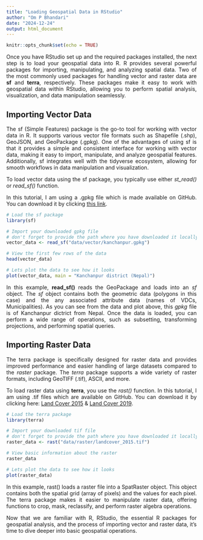 ```yaml
---
title: "Loading Geospatial Data in RStudio"
author: "Om P Bhandari"
date: "2024-12-24"
output: html_document
---
```


```r
knitr::opts_chunk$set(echo = TRUE)
```

<style> p { text-align: justify; } </style>

Once you have RStudio set up and the required packages installed, the next step is to load your geospatial data into R. R provides several powerful packages for importing, manipulating, and analyzing spatial data. Two of the most commonly used packages for handling vector and raster data are **sf** and **terra**, respectively. These packages make it easy to work with geospatial data within RStudio, allowing you to perform spatial analysis, visualization, and data manipulation seamlessly.

## Importing Vector Data

The sf (Simple Features) package is the go-to tool for working with vector data in R. It supports various vector file formats such as Shapefile (.shp), GeoJSON, and GeoPackage (.gpkg). One of the advantages of using sf is that it provides a simple and consistent interface for working with vector data, making it easy to import, manipulate, and analyze geospatial features. Additionally, sf integrates well with the tidyverse ecosystem, allowing for smooth workflows in data manipulation and visualization.

To load vector data using the sf package, you typically use either _st_read()_ or _read_sf()_ function.

In this tutorial, I am using a .gpkg file which is made available on GitHub. You can download it by clicking [this link](https://github.com/Ohm-Np/R_tutorial/raw/refs/heads/master/data/vector/kanchanpur.gpkg).

```r

# Load the sf package
library(sf)

# Import your downloaded gpkg file
# don't forget to provide the path where you have downloaded it locally
vector_data <- read_sf("data/vector/kanchanpur.gpkg")

# View the first few rows of the data
head(vector_data)

# Lets plot the data to see how it looks
plot(vector_data, main = "Kanchanpur district (Nepal)")
```

In this example, **read_sf()** reads the GeoPackage and loads into an _sf_ object. The _sf_ object contains both the geometric data (polygons in this case) and the any associated attribute data (names of VDCs, Municipalities). As you can see from the data and plot above, this _gpkg_ file is of Kanchanpur dictrict from Nepal. Once the data is loaded, you can perform a wide range of operations, such as subsetting, transforming projections, and performing spatial queries.

## Importing Raster Data

The terra package is specifically designed for raster data and provides improved performance and easier handling of large datasets compared to the _raster_ package. The _terra_ package supports a wide variety of raster formats, including GeoTIFF (.tif), ASCII, and more.

To load raster data using **terra**, you use the _rast()_ function. In this tutorial, I am using .tif files which are available on GitHub. You can download it by clicking here: [Land Cover 2015](https://github.com/Ohm-Np/R_tutorial/raw/refs/heads/master/data/raster/landcover_2015.tif) & [Land Cover 2019](https://github.com/Ohm-Np/R_tutorial/raw/refs/heads/master/data/raster/landcover_2019.tif).

```r

# Load the terra package
library(terra)

# Import your downloaded tif file
# don't forget to provide the path where you have downloaded it locally
raster_data <- rast("data/raster/landcover_2015.tif")

# View basic information about the raster
raster_data

# Lets plot the data to see how it looks
plot(raster_data)
```

In this example, rast() loads a raster file into a SpatRaster object. This object contains both the spatial grid (array of pixels) and the values for each pixel. The terra package makes it easier to manipulate raster data, offering functions to crop, mask, reclassify, and perform raster algebra operations.

Now that we are familiar with R, RStudio, the essential R packages for geospatial analysis, and the process of importing vector and raster data, it's time to dive deeper into basic geospatial operations.



